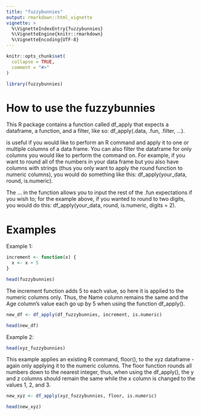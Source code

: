 ```yaml
---
title: "fuzzybunnies"
output: rmarkdown::html_vignette
vignette: >
  %\VignetteIndexEntry{fuzzybunnies}
  %\VignetteEngine{knitr::rmarkdown}
  %\VignetteEncoding{UTF-8}
---
```


```r
knitr::opts_chunk$set(
  collapse = TRUE,
  comment = "#>"
)
```

```r
library(fuzzybunnies)
```

# How to use the fuzzybunnies

This R package contains a function called df_apply that expects a dataframe, a function, and a filter, like so: df_apply(.data, .fun, .filter, ...).

<fuzzybunnies> is useful if you would like to perform an R command and apply it to one or multiple columns of a data frame. You can also filter the dataframe for only columns you would like to perform the command on. For example, if you want to round all of the numbers in your data frame but you also have columns with strings (thus you only want to apply the round function to numeric columns), you would do something like this: df_apply(your_data, round, is.numeric).

The ... in the function allows you to input the rest of the .fun expectations if you wish to; for the example above, if you wanted to round to two digits, you would do this: df_apply(your_data, round, is.numeric, digits = 2).

# Examples

Example 1:

```r
increment <- function(x) {
  x <- x + 5
}

head(fuzzybunnies)
```

The increment function adds 5 to each value, so here it is applied to the numeric columns only. Thus, the Name column remains the same and the Age column's value each go up by 5 when using the <fuzzybunnies> function df_apply().

```r
new_df <- df_apply(df_fuzzybunnies, increment, is.numeric)

head(new_df)
```


Example 2:

```r
head(xyz_fuzzybunnies)
```

This example applies an existing R command, floor(), to the xyz dataframe - again only applying it to the numeric columns. The floor function rounds all numbers down to the nearest integer, thus, when using the df_apply(), the y and z columns should remain the same while the x column is changed to the values 1, 2, and 3.

```r
new_xyz <- df_apply(xyz_fuzzybunnies, floor, is.numeric)

head(new_xyz)
```

